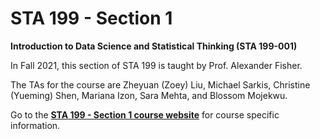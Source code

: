 # STA 199 - Section 1 {#sta199-1 .unnumbered}

**Introduction to Data Science and Statistical Thinking (STA 199-001)**

In Fall 2021, this section of STA 199 is taught by Prof. Alexander Fisher.

The TAs for the course are Zheyuan (Zoey) Liu, Michael Sarkis, Christine (Yueming) Shen, Mariana Izon, Sara Mehta, and Blossom Mojekwu.

Go to the [**STA 199 - Section 1 course website**](https://sta199-f21-001.netlify.app/) for course specific information.
